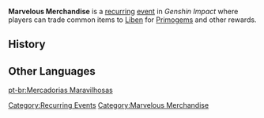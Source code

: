 {{EventTabs}}

'''Marvelous Merchandise''' is a [[:Category:Recurring Events|recurring]] [[event]] in ''Genshin Impact'' where players can trade common items to [[Liben]] for [[Primogem]]s and other rewards.
<!--
==Upcoming Run==
{{Main|Marvelous Merchandise/2021-04-16}}
{{Transclude|section=1|Marvelous Merchandise/2021-04-16}}-->
==History==
{{Event History Table}}

==Other Languages==
{{Other Languages
|en      = Marvelous Merchandise
|zhs     = 百货奇货
|zhs_rm  = Bǎihuò Qí Huò
|zht     = 百貨奇貨
|zht_rm  = Bǎihuò Qí Huò
|zh_tl   = Hundred Goods, Strange/Remarkable Goods
|ja      = 百貨珍品
|ja_rm   = Hyakka Chinpin
|ja_tl   = All Kinds of Rare Goods
|ko      = 희귀품 백화점
|ko_rm   = 
|ko_tl   = 
|es      = Bazar de las maravillas
|es_tl   = 
|fr      = Merveilleuses marchandises
|fr_tl   = Marvelous Merchandise
|ru      = Изумительные изделия
|ru_tl   = 
|th      = ร้านสินค้าหายาก
|th_rm   = Ran Sinkha Ha Yak
|th_tl   = 
|vi      = Cửa Hàng Đồ Hiếm
|vi_tl   = 
|de      = Wunderbare Wunderware
|de_tl   = Wonderful Wonder Ware
|id      = Marvelous Merchandise
|pt      = Mercadorias Maravilhosas
|pt_tl   = 
}}
<noinclude>
[[Category:Recurring Events]]
[[Category:Marvelous Merchandise]]

[[pt-br:Mercadorias Maravilhosas]]
</noinclude>